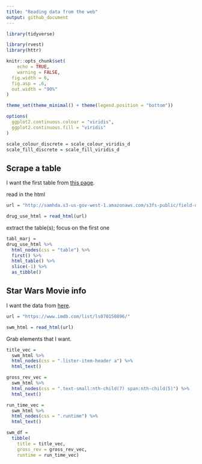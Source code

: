 ```yaml
---
title: "Reading data from the web"
output: github_document
---
```


```r
library(tidyverse)

library(rvest)
library(httr)

knitr::opts_chunk$set(
	echo = TRUE,
	warning = FALSE,
  fig.width = 6,
  fig.asp = .6,
  out.width = "90%"
)

theme_set(theme_minimal() + theme(legend.position = "bottom"))

options(
  ggplot2.continuous.colour = "viridis",
  ggplot2.continuous.fill = "viridis"
)

scale_colour_discrete = scale_colour_viridis_d
scale_fill_discrete = scale_fill_viridis_d
```

## Scrape a table

I want the first table from [this page](http://samhda.s3-us-gov-west-1.amazonaws.com/s3fs-public/field-uploads/2k15StateFiles/NSDUHsaeShortTermCHG2015.htm).

read in the html

```r
url = "http://samhda.s3-us-gov-west-1.amazonaws.com/s3fs-public/field-uploads/2k15StateFiles/NSDUHsaeShortTermCHG2015.htm"

drug_use_html = read_html(url)
```

extract the table(s); focus on the first one

```r
tabl_marj = 
drug_use_html %>%
  html_nodes(css = "table") %>%
  first() %>%
  html_table() %>%
  slice(-1) %>%
  as_tibble()
```

## Star Wars Movie info

I want the data from [here](https://www.imdb.com/list/ls070150896/).

```r
url = "https://www.imdb.com/list/ls070150896/"

swm_html = read_html(url)
```

Grab elements that I want.

```r
title_vec = 
  swm_html %>%
  html_nodes(css = ".lister-item-header a") %>%
  html_text()

gross_rev_vec = 
  swm_html %>%
  html_nodes(css = ".text-small:nth-child(7) span:nth-child(5)") %>%
  html_text()

run_time_vec = 
  swm_html %>%
  html_nodes(css = ".runtime") %>%
  html_text()

swm_df = 
  tibble(
    title = title_vec,
    gross_rev = gross_rev_vec,
    runtime = run_time_vec)
```
















